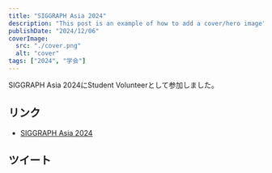 ```yaml
---
title: "SIGGRAPH Asia 2024"
description: "This post is an example of how to add a cover/hero image"
publishDate: "2024/12/06"
coverImage:
  src: "./cover.png"
  alt: "cover"
tags: ["2024", "学会"]
---
```



SIGGRAPH Asia 2024にStudent Volunteerとして参加しました。

## リンク

- [SIGGRAPH Asia 2024](https://asia.siggraph.org/2024/ja/)

## ツイート

<Twitter url="https://x.com/dokudamichang/status/1864332155528335619" />

<Twitter url="https://x.com/dokudamichang/status/1865226921258393849" />